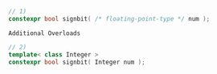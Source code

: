 ```cpp
// 1)
constexpr bool signbit( /* floating-point-type */ num );
```

`Additional Overloads`

```cpp
// 2)
template< class Integer >
constexpr bool signbit( Integer num );
```